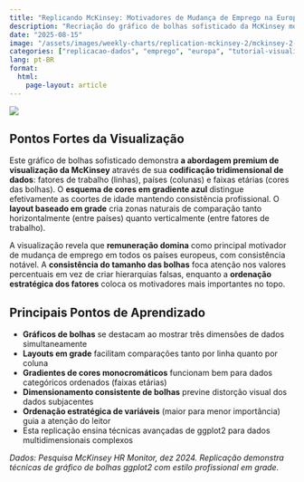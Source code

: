 ```yaml
---
title: "Replicando McKinsey: Motivadores de Mudança de Emprego na Europa (Português)"
description: "Recriação do gráfico de bolhas sofisticado da McKinsey mostrando prioridades de mudança de emprego entre países europeus por faixa etária usando ggplot2"
date: "2025-08-15"
image: "/assets/images/weekly-charts/replication-mckinsey-2/mckinsey-2-chart.png"
categories: ["replicacao-dados", "emprego", "europa", "tutorial-visualizacao"]
lang: pt-BR
format:
  html:
    page-layout: article
---
```


![](/assets/images/weekly-charts/replication-mckinsey-2/mckinsey-2-chart.png){fig-align="center"}

## Pontos Fortes da Visualização

Este gráfico de bolhas sofisticado demonstra **a abordagem premium de visualização da McKinsey** através de sua **codificação tridimensional de dados**: fatores de trabalho (linhas), países (colunas) e faixas etárias (cores das bolhas). O **esquema de cores em gradiente azul** distingue efetivamente as coortes de idade mantendo consistência profissional. O **layout baseado em grade** cria zonas naturais de comparação tanto horizontalmente (entre países) quanto verticalmente (entre fatores de trabalho).

A visualização revela que **remuneração domina** como principal motivador de mudança de emprego em todos os países europeus, com consistência notável. A **consistência do tamanho das bolhas** foca atenção nos valores percentuais em vez de criar hierarquias falsas, enquanto a **ordenação estratégica dos fatores** coloca os motivadores mais importantes no topo.

## Principais Pontos de Aprendizado

- **Gráficos de bolhas** se destacam ao mostrar três dimensões de dados simultaneamente
- **Layouts em grade** facilitam comparações tanto por linha quanto por coluna
- **Gradientes de cores monocromáticos** funcionam bem para dados categóricos ordenados (faixas etárias)
- **Dimensionamento consistente de bolhas** previne distorção visual dos dados subjacentes
- **Ordenação estratégica de variáveis** (maior para menor importância) guia a atenção do leitor
- Esta replicação ensina técnicas avançadas de ggplot2 para dados multidimensionais complexos

*Dados: Pesquisa McKinsey HR Monitor, dez 2024. Replicação demonstra técnicas de gráfico de bolhas ggplot2 com estilo profissional em grade.*